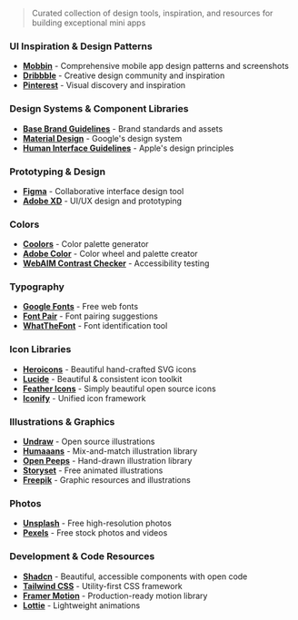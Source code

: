 > Curated collection of design tools, inspiration, and resources for building exceptional mini apps

### UI Inspiration & Design Patterns

* **[Mobbin](https://mobbin.com/)** - Comprehensive mobile app design patterns and screenshots
* **[Dribbble](https://dribbble.com/)** - Creative design community and inspiration
* **[Pinterest](https://pinterest.com/)** - Visual discovery and inspiration

### Design Systems & Component Libraries

* **[Base Brand Guidelines](https://www.base.org/brand)** - Brand standards and assets
* **[Material Design](https://material.io/design)** - Google's design system
* **[Human Interface Guidelines](https://developer.apple.com/design/human-interface-guidelines/)** - Apple's design principles

### Prototyping & Design

* **[Figma](https://figma.com/)** - Collaborative interface design tool
* **[Adobe XD](https://www.adobe.com/products/xd.html)** - UI/UX design and prototyping

### Colors

* **[Coolors](https://coolors.co/)** - Color palette generator
* **[Adobe Color](https://color.adobe.com/)** - Color wheel and palette creator
* **[WebAIM Contrast Checker](https://webaim.org/resources/contrastchecker/)** - Accessibility testing

### Typography

* **[Google Fonts](https://fonts.google.com/)** - Free web fonts
* **[Font Pair](https://www.fontpair.co/)** - Font pairing suggestions
* **[WhatTheFont](https://www.myfonts.com/WhatTheFont/)** - Font identification tool

### Icon Libraries

* **[Heroicons](https://heroicons.com/)** - Beautiful hand-crafted SVG icons
* **[Lucide](https://lucide.dev/)** - Beautiful & consistent icon toolkit
* **[Feather Icons](https://feathericons.com/)** - Simply beautiful open source icons
* **[Iconify](https://iconify.design/)** - Unified icon framework

### Illustrations & Graphics

* **[Undraw](https://undraw.co/)** - Open source illustrations
* **[Humaaans](https://www.humaaans.com/)** - Mix-and-match illustration library
* **[Open Peeps](https://www.openpeeps.com/)** - Hand-drawn illustration library
* **[Storyset](https://storyset.com/)** - Free animated illustrations
* **[Freepik](https://www.freepik.com/)** - Graphic resources and illustrations

### Photos

* **[Unsplash](https://unsplash.com/)** - Free high-resolution photos
* **[Pexels](https://www.pexels.com/)** - Free stock photos and videos

### Development & Code Resources

* **[Shadcn](https://ui.shadcn.com/docs)** - Beautiful, accessible components with open code
* **[Tailwind CSS](https://tailwindcss.com/)** - Utility-first CSS framework
* **[Framer Motion](https://www.framer.com/motion/)** - Production-ready motion library
* **[Lottie](https://lottiefiles.com/)** - Lightweight animations

